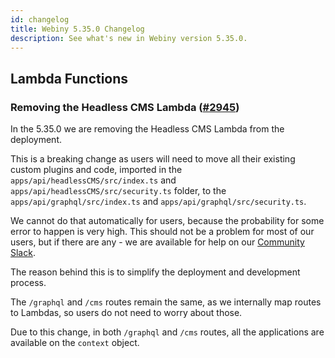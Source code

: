 ```yaml
---
id: changelog
title: Webiny 5.35.0 Changelog
description: See what's new in Webiny version 5.35.0.
---
```



## Lambda Functions

### Removing the Headless CMS Lambda ([#2945](https://github.com/webiny/webiny-js/pull/2945))
<Alert type="danger">

In the 5.35.0 we are removing the Headless CMS Lambda from the deployment.

</Alert>

This is a breaking change as users will need to move all their existing custom plugins and code, imported in the `apps/api/headlessCMS/src/index.ts` and `apps/api/headlessCMS/src/security.ts` folder, to the `apps/api/graphql/src/index.ts` and `apps/api/graphql/src/security.ts`.

We cannot do that automatically for users, because the probability for some error to happen is very high.
This should not be a problem for most of our users, but if there are any - we are available for help on our [Community Slack](https://webiny-community.slack.com/).

The reason behind this is to simplify the deployment and development process.

The `/graphql` and `/cms` routes remain the same, as we internally map routes to Lambdas, so users do not need to worry about those.

Due to this change, in both `/graphql` and `/cms` routes, all the applications are available on the `context` object.
